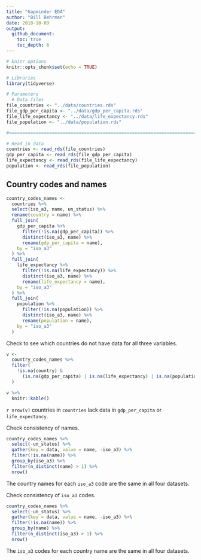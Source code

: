 ```yaml
---
title: "Gapminder EDA"
author: "Bill Behrman"
date: 2018-10-09
output: 
  github_document:
    toc: true
    toc_depth: 6
---
```


```r
# knitr options
knitr::opts_chunk$set(echo = TRUE)
```

```r
# Libraries
library(tidyverse)

# Parameters
  # Data files
file_countries <- "../data/countries.rds"
file_gdp_per_capita <- "../data/gdp_per_capita.rds"
file_life_expectancy <- "../data/life_expectancy.rds"
file_population <- "../data/population.rds"

#===============================================================================

# Read in data
countries <- read_rds(file_countries)
gdp_per_capita <- read_rds(file_gdp_per_capita)
life_expectancy <- read_rds(file_life_expectancy)
population <- read_rds(file_population)
```

## Country codes and names

```r
country_codes_names <- 
  countries %>% 
  select(iso_a3, name, un_status) %>% 
  rename(country = name) %>% 
  full_join(
    gdp_per_capita %>% 
      filter(!is.na(gdp_per_capita)) %>% 
      distinct(iso_a3, name) %>% 
      rename(gdp_per_capita = name),
    by = "iso_a3"
  ) %>% 
  full_join(
    life_expectancy %>% 
      filter(!is.na(life_expectancy)) %>% 
      distinct(iso_a3, name) %>% 
      rename(life_expectancy = name),
    by = "iso_a3"
  ) %>% 
  full_join(
    population %>% 
      filter(!is.na(population)) %>% 
      distinct(iso_a3, name) %>% 
      rename(population = name),
    by = "iso_a3"
  )
```

Check to see which countries do not have data for all three variables.

```r
v <- 
  country_codes_names %>% 
  filter(
    !is.na(country) &
      (is.na(gdp_per_capita) | is.na(life_expectancy) | is.na(population))
  )

v %>% 
  knitr::kable()
```

`r nrow(v)` countries in `countries` lack data in `gdp_per_capita` or `life_expectancy`.

Check consistency of names.

```r
country_codes_names %>% 
  select(-un_status) %>% 
  gather(key = data, value = name, -iso_a3) %>% 
  filter(!is.na(name)) %>% 
  group_by(iso_a3) %>% 
  filter(n_distinct(name) > 1) %>% 
  nrow()
```

The country names for each `iso_a3` code are the same in all four datasets.

Check consistency of `iso_a3` codes.

```r
country_codes_names %>% 
  select(-un_status) %>% 
  gather(key = data, value = name, -iso_a3) %>% 
  filter(!is.na(name)) %>% 
  group_by(name) %>% 
  filter(n_distinct(iso_a3) > 1) %>% 
  nrow()
```

The `iso_a3` codes for each country name are the same in all four datasets.
